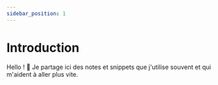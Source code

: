 ```yaml
---
sidebar_position: 1
---
```


# Introduction

Hello ! 👋
Je partage ici des notes et snippets que j'utilise souvent et qui m'aident à aller plus vite.
